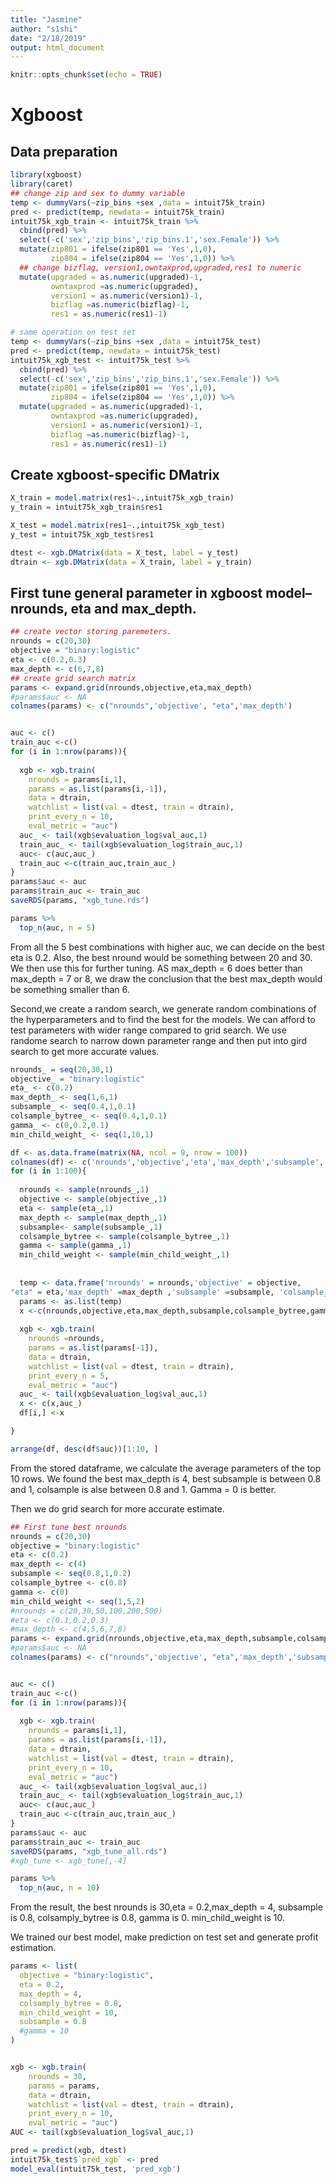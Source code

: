 ```yaml
---
title: "Jasmine"
author: "s1shi"
date: "2/18/2019"
output: html_document
---
```


```r
knitr::opts_chunk$set(echo = TRUE)
```

# Xgboost

## Data preparation
```r
library(xgboost)
library(caret)
## change zip and sex to dummy variable
temp <- dummyVars(~zip_bins +sex ,data = intuit75k_train)
pred <- predict(temp, newdata = intuit75k_train)
intuit75k_xgb_train <- intuit75k_train %>%
  cbind(pred) %>%
  select(-c('sex','zip_bins','zip_bins.1','sex.Female')) %>%
  mutate(zip801 = ifelse(zip801 == 'Yes',1,0),
         zip804 = ifelse(zip804 == 'Yes',1,0)) %>%
  ## change bizflag, version1,owntaxprod,upgraded,res1 to numeric 
  mutate(upgraded = as.numeric(upgraded)-1,
         owntaxprod =as.numeric(upgraded),
         version1 = as.numeric(version1)-1,
         bizflag =as.numeric(bizflag)-1,
         res1 = as.numeric(res1)-1)

# same operation on test set
temp <- dummyVars(~zip_bins +sex ,data = intuit75k_test)
pred <- predict(temp, newdata = intuit75k_test)
intuit75k_xgb_test <- intuit75k_test %>%
  cbind(pred) %>%
  select(-c('sex','zip_bins','zip_bins.1','sex.Female')) %>%
  mutate(zip801 = ifelse(zip801 == 'Yes',1,0),
         zip804 = ifelse(zip804 == 'Yes',1,0)) %>%
  mutate(upgraded = as.numeric(upgraded)-1,
         owntaxprod =as.numeric(upgraded),
         version1 = as.numeric(version1)-1,
         bizflag =as.numeric(bizflag)-1,
         res1 = as.numeric(res1)-1)
```
## Create xgboost-specific DMatrix

```r
X_train = model.matrix(res1~.,intuit75k_xgb_train)
y_train = intuit75k_xgb_train$res1

X_test = model.matrix(res1~.,intuit75k_xgb_test)
y_test = intuit75k_xgb_test$res1

dtest <- xgb.DMatrix(data = X_test, label = y_test)
dtrain <- xgb.DMatrix(data = X_train, label = y_train)
```
## First tune general parameter in xgboost model--nrounds, eta and max_depth.

```r
## create vector storing paremeters. 
nrounds = c(20,30)
objective = "binary:logistic"
eta <- c(0.2,0.3)
max_depth <- c(6,7,8)
## create grid search matrix
params <- expand.grid(nrounds,objective,eta,max_depth)
#params$auc <- NA
colnames(params) <- c("nrounds",'objective', "eta",'max_depth')


auc <- c()
train_auc <-c()
for (i in 1:nrow(params)){
 
  xgb <- xgb.train(
    nrounds = params[i,1],
    params = as.list(params[i,-1]),
    data = dtrain,
    watchlist = list(val = dtest, train = dtrain),
    print_every_n = 10,
    eval_metric = "auc")
  auc_ <- tail(xgb$evaluation_log$val_auc,1)
  train_auc_ <- tail(xgb$evaluation_log$train_auc,1)
  auc<- c(auc,auc_)
  train_auc <-c(train_auc,train_auc_)
}
params$auc <- auc
params$train_auc <- train_auc
saveRDS(params, "xgb_tune.rds")

params %>% 
  top_n(auc, n = 5) 
```
From all the 5 best combinations with higher auc, we can decide on the best eta is 0.2. Also, the best nround would be something between 20 and 30. We then use this for further tuning. AS max_depth = 6 does better than max_depth = 7 or 8, we draw the conclusion that the best max_depth would be something smaller than 6. 


Second,we create a random search, we generate random combinations of the hyperparameters and to find the best for the models. We can afford to test parameters with wider range compared to grid search. We use randome search to narrow down parameter range and then put into gird search to get more accurate values.
```r
nrounds_ = seq(20,30,1)
objective_ = "binary:logistic"
eta_ <- c(0.2)
max_depth_ <- seq(1,6,1)
subsample_ <- seq(0.4,1,0.1)
colsample_bytree_ <- seq(0.4,1,0.1)
gamma_ <- c(0,0.2,0.1)
min_child_weight_ <- seq(1,10,1)

df <- as.data.frame(matrix(NA, ncol = 9, nrow = 100))
colnames(df) <- c('nrounds','objective','eta','max_depth','subsample','colsample_bytree','gamma','min_child_weight','auc')
for (i in 1:100){
  
  nrounds <- sample(nrounds_,1)
  objective <- sample(objective_,1)
  eta <- sample(eta_,1)
  max_depth <- sample(max_depth_,1)
  subsample<- sample(subsample_,1)
  colsample_bytree <- sample(colsample_bytree_,1)
  gamma <- sample(gamma_,1)
  min_child_weight <- sample(min_child_weight_,1)
  
  
  temp <- data.frame('nrounds' = nrounds,'objective' = objective,
"eta" = eta,'max_depth' =max_depth ,'subsample' =subsample, 'colsample_bytree' =colsample_bytree ,'gamma' = gamma,'min_child_weight' = min_child_weight)
  params <- as.list(temp)
  x <-c(nrounds,objective,eta,max_depth,subsample,colsample_bytree,gamma,min_child_weight)
  
  xgb <- xgb.train(
    nrounds =nrounds,
    params = as.list(params[-1]),
    data = dtrain,
    watchlist = list(val = dtest, train = dtrain),
    print_every_n = 5,
    eval_metric = "auc")
  auc_ <- tail(xgb$evaluation_log$val_auc,1)
  x <- c(x,auc_)
  df[i,] <-x

}

arrange(df, desc(df$auc))[1:10, ]
```

From the stored dataframe, we calculate the average parameters of the top 10 rows. We found the best max_depth is 4, best subsample is between 0.8 and 1, colsample is alse between 0.8 and 1. Gamma = 0 is better. 


Then we do grid search for more accurate estimate.
```r
## First tune best nrounds
nrounds = c(20,30)
objective = "binary:logistic"
eta <- c(0.2)
max_depth <- c(4)
subsample <- seq(0.8,1,0.2)
colsample_bytree <- c(0.8)
gamma <- c(0)
min_child_weight <- seq(1,5,2)
#nrounds = c(20,30,50,100,200,500)
#eta <- c(0.1,0.2,0.3)
#max_depth <- c(4,5,6,7,8)
params <- expand.grid(nrounds,objective,eta,max_depth,subsample,colsample_bytree,gamma,min_child_weight)
#params$auc <- NA
colnames(params) <- c("nrounds",'objective', "eta",'max_depth','subsample','colsample_bytree','gamma','min_child_weight')


auc <- c()
train_auc <-c()
for (i in 1:nrow(params)){
 
  xgb <- xgb.train(
    nrounds = params[i,1],
    params = as.list(params[i,-1]),
    data = dtrain,
    watchlist = list(val = dtest, train = dtrain),
    print_every_n = 10,
    eval_metric = "auc")
  auc_ <- tail(xgb$evaluation_log$val_auc,1)
  train_auc_ <- tail(xgb$evaluation_log$train_auc,1)
  auc<- c(auc,auc_)
  train_auc <-c(train_auc,train_auc_)
}
params$auc <- auc
params$train_auc <- train_auc
saveRDS(params, "xgb_tune_all.rds")
#xgb_tune <- xgb_tune[,-4]

params %>% 
  top_n(auc, n = 10)
```


From the result, the best nrounds is 30,eta = 0.2,max_depth = 4, subsample is 0.8, colsamply_bytree is 0.8, gamma is 0. min_child_weight is 10.


We trained our best model, make prediction on test set and generate profit estimation.

```r
params <- list(
  objective = "binary:logistic",
  eta = 0.2,
  max_depth = 4,
  colsamply_bytree = 0.8,
  min_child_weight = 10,
  subsample = 0.8
  #gamma = 10
)


xgb <- xgb.train(
    nrounds = 30,
    params = params,
    data = dtrain,
    watchlist = list(val = dtest, train = dtrain),
    print_every_n = 10,
    eval_metric = "auc")
AUC <- tail(xgb$evaluation_log$val_auc,1)

pred = predict(xgb, dtest)
intuit75k_test$`pred_xgb` <- pred
model_eval(intuit75k_test, 'pred_xgb')

```
